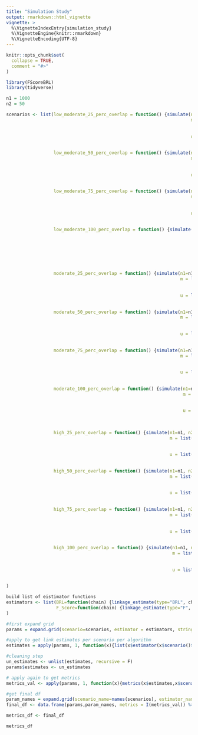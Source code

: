 ```yaml
---
title: "Simulation Study"
output: rmarkdown::html_vignette
vignette: >
  %\VignetteIndexEntry{simulation_study}
  %\VignetteEngine{knitr::rmarkdown}
  %\VignetteEncoding{UTF-8}
---
```


```r
knitr::opts_chunk$set(
  collapse = TRUE,
  comment = "#>"
)
```


```r
library(FScoreBRL)
library(tidyverse)

n1 = 1000
n2 = 50

scenarios <- list(low_moderate_25_perc_overlap = function() {simulate(n1=n1, n2=n2, 
                                                                      m = list(c(70000, 5000),
                                                                               c(70000, 5000),
                                                                               c(50000,1000)),
                                                                      u = list(c(5000,70000),
                                                                               c(10000,70000),
                                                                               c(5000,60000)), aBM=10000, bBM=30000)},
                  low_moderate_50_perc_overlap = function() {simulate(n1=n1, n2=n2, 
                                                                      m = list(c(70000, 5000),
                                                                               c(70000, 5000),
                                                                               c(50000,1000)),
                                                                      u = list(c(5000,70000),
                                                                               c(10000,70000),
                                                                               c(5000,60000)), aBM=10000, bBM=10000)},
                  low_moderate_75_perc_overlap = function() {simulate(n1=n1, n2=n2, 
                                                                      m = list(c(70000, 5000),
                                                                               c(70000, 5000),
                                                                               c(50000,1000)),
                                                                      u = list(c(5000,70000),
                                                                               c(10000,70000),
                                                                               c(5000,60000)), aBM=30000, bBM=10000)},
                  low_moderate_100_perc_overlap = function() {simulate(n1=n1, n2=n2, 
                                                                       m = list(c(70000, 5000),
                                                                                c(70000, 5000),
                                                                                c(50000,1000)),
                                                                       u = list(c(5000,70000),
                                                                                c(10000,70000),
                                                                                c(5000,60000)), aBM=30000, bBM=1)},
                  
                  moderate_25_perc_overlap = function() {simulate(n1=n1, n2=n2, 
                                                                  m = list(c(50000, 10000),
                                                                           c(50000, 10000),
                                                                           c(50000,1000)),
                                                                  u = list(c(10000,50000),
                                                                           c(10000,50000),
                                                                           c(1000,50000)), aBM=10000, bBM=30000)},
                  moderate_50_perc_overlap = function() {simulate(n1=n1, n2=n2, 
                                                                  m = list(c(50000, 10000),
                                                                           c(50000, 10000),
                                                                           c(50000,1000)),
                                                                  u = list(c(10000,50000),
                                                                           c(10000,50000),
                                                                           c(1000,50000)), aBM=10000, bBM=10000)},
                  moderate_75_perc_overlap = function() {simulate(n1=n1, n2=n2, 
                                                                  m = list(c(50000, 10000),
                                                                           c(50000, 10000),
                                                                           c(50000,1000)),
                                                                  u = list(c(10000,50000),
                                                                           c(10000,50000),
                                                                           c(1000,50000)), aBM=30000, bBM=10000)},
                  moderate_100_perc_overlap = function() {simulate(n1=n1, n2=n2, 
                                                                   m = list(c(50000, 10000),
                                                                            c(50000, 10000),
                                                                            c(50000,1000)),
                                                                   u = list(c(10000,50000),
                                                                            c(10000,50000),
                                                                            c(1000,50000)), aBM=30000, bBM=1)},
                  
                  high_25_perc_overlap = function() {simulate(n1=n1, n2=n2, 
                                                              m = list(c(50000, 10000),
                                                                       c(50000, 10000),
                                                                       c(70000,30000)),
                                                              u = list(c(10000,50000),
                                                                       c(10000,50000),
                                                                       c(1000,50000)), aBM=10000, bBM=30000)},
                  high_50_perc_overlap = function() {simulate(n1=n1, n2=n2, 
                                                              m = list(c(50000, 10000),
                                                                       c(50000, 10000),
                                                                       c(70000,30000)),
                                                              u = list(c(10000,50000),
                                                                       c(10000,50000),
                                                                       c(1000,50000)), aBM=30000, bBM=30000)},
                  high_75_perc_overlap = function() {simulate(n1=n1, n2=n2, 
                                                              m = list(c(50000, 10000),
                                                                       c(50000, 10000),
                                                                       c(70000,30000)),
                                                              u = list(c(10000,50000),
                                                                       c(10000,50000),
                                                                       c(1000,50000)), aBM=30000, bBM=10000)},
                  high_100_perc_overlap = function() {simulate(n1=n1, n2=n2, 
                                                               m = list(c(50000, 10000),
                                                                        c(50000, 10000),
                                                                        c(70000,30000)),
                                                               u = list(c(10000,50000),
                                                                        c(10000,50000),
                                                                        c(1000,50000)), aBM=30000, bBM=1)}
)

build list of eistimator functions
estimators <- list(BRL=function(chain) {linkage_estimate(type="BRL", chain, n1, n2)},
                   F_Score=function(chain) {linkage_estimate(type="F", chain, n1, n2)}
)

#first expand grid
params = expand.grid(scenario=scenarios, estimator = estimators, stringsAsFactors = FALSE)

#apply to get link estimates per scenario per algorithm
estimates = apply(params, 1, function(x){list(x$estimator(x$scenario()$chain))})
```

```r
#cleaning step
un_estimates <- unlist(estimates, recursive = F)
params$estimates <- un_estimates

# apply again to get metrics
metrics_val <- apply(params, 1, function(x){metrics(x$estimates,x$scenario()$ground_truth,x$scenario()$chain, n1, n2)})

#get final df
param_names = expand.grid(scenario_name=names(scenarios), estimator_name=names(estimators), stringsAsFactors=FALSE)
final_df <- data.frame(params,param_names, metrics = I(metrics_val)) %>% unnest_wider(metrics)

metrics_df <- final_df
```


```r
metrics_df
```
